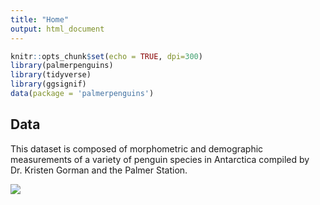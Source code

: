```yaml
---
title: "Home"
output: html_document
---
```


```r
knitr::opts_chunk$set(echo = TRUE, dpi=300)
library(palmerpenguins)
library(tidyverse)
library(ggsignif)
data(package = 'palmerpenguins')
```
## Data
This dataset is composed of morphometric and demographic measurements of a variety of penguin species in Antarctica compiled by Dr. Kristen Gorman and the Palmer Station.

![](https://allisonhorst.github.io/palmerpenguins/reference/figures/lter_penguins.png)  

